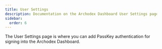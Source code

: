 ```yaml
---
title: User Settings
description: Documentation on the Archodex Dashboard User Settings page
sidebar:
  order: 6
---
```




<Screenshot
  src={UserSettingsLight}
  srcDark={UserSettingsDark}
  alt="Screenshot of the Archodex Dashboard User Settings page"
/>

The User Settings page is where you can add PassKey authentication for signing into the Archodex Dashboard.

